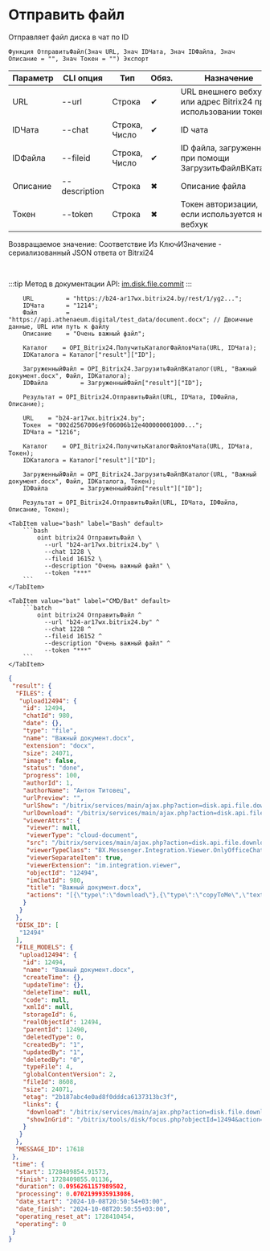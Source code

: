 ﻿---
sidebar_position: 5
---


# Отправить файл
 Отправляет файл диска в чат по ID



`Функция ОтправитьФайл(Знач URL, Знач IDЧата, Знач IDФайла, Знач Описание = "", Знач Токен = "") Экспорт`

  | Параметр | CLI опция | Тип | Обяз. | Назначение |
  |-|-|-|-|-|
  | URL | --url | Строка | &#x2714; | URL внешнего вебхука или адрес Bitrix24 при использовании токена |
  | IDЧата | --chat | Строка, Число | &#x2714; | ID чата |
  | IDФайла | --fileid | Строка, Число | &#x2714; | ID файла, загруженного при помощи ЗагрузитьФайлВКаталог |
  | Описание | --description | Строка | &#x2716; | Описание файла |
  | Токен | --token | Строка | &#x2716; | Токен авторизации, если используется не вебхук |

  
  Возвращаемое значение:   Соответствие Из КлючИЗначение - сериализованный JSON ответа от Bitrxi24

<br/>

:::tip
Метод в документации API: [im.disk.file.commit](https://dev.1c-bitrix.ru/learning/course/index.php?COURSE_ID=93&LESSON_ID=11485)
:::
<br/>


```bsl title="Пример использования для 1С:Предприятие/OneScript"
    URL         = "https://b24-ar17wx.bitrix24.by/rest/1/yg2...";
    IDЧата      = "1214";
    Файл        = "https://api.athenaeum.digital/test_data/document.docx"; // Двоичные данные, URL или путь к файлу
    Описание    = "Очень важный файл";

    Каталог    = OPI_Bitrix24.ПолучитьКаталогФайловЧата(URL, IDЧата);
    IDКаталога = Каталог["result"]["ID"];

    ЗагруженныйФайл = OPI_Bitrix24.ЗагрузитьФайлВКаталог(URL, "Важный документ.docx", Файл, IDКаталога);
    IDФайла         = ЗагруженныйФайл["result"]["ID"];

    Результат = OPI_Bitrix24.ОтправитьФайл(URL, IDЧата, IDФайла, Описание);

    URL    = "b24-ar17wx.bitrix24.by";
    Токен  = "002d2567006e9f06006b12e400000001000...";
    IDЧата = "1216";

    Каталог    = OPI_Bitrix24.ПолучитьКаталогФайловЧата(URL, IDЧата, Токен);
    IDКаталога = Каталог["result"]["ID"];

    ЗагруженныйФайл = OPI_Bitrix24.ЗагрузитьФайлВКаталог(URL, "Важный документ.docx", Файл, IDКаталога, Токен);
    IDФайла         = ЗагруженныйФайл["result"]["ID"];

    Результат = OPI_Bitrix24.ОтправитьФайл(URL, IDЧата, IDФайла, Описание, Токен);
```
    

 <Tabs>
  
    <TabItem value="bash" label="Bash" default>
        ```bash
            oint bitrix24 ОтправитьФайл \
              --url "b24-ar17wx.bitrix24.by" \
              --chat 1228 \
              --fileid 16152 \
              --description "Очень важный файл" \
              --token "***"
        ```
    </TabItem>
  
    <TabItem value="bat" label="CMD/Bat" default>
        ```batch
            oint bitrix24 ОтправитьФайл ^
              --url "b24-ar17wx.bitrix24.by" ^
              --chat 1228 ^
              --fileid 16152 ^
              --description "Очень важный файл" ^
              --token "***"
        ```
    </TabItem>
</Tabs>


```json title="Результат"
{
 "result": {
  "FILES": {
   "upload12494": {
    "id": 12494,
    "chatId": 980,
    "date": {},
    "type": "file",
    "name": "Важный документ.docx",
    "extension": "docx",
    "size": 24071,
    "image": false,
    "status": "done",
    "progress": 100,
    "authorId": 1,
    "authorName": "Антон Титовец",
    "urlPreview": "",
    "urlShow": "/bitrix/services/main/ajax.php?action=disk.api.file.download&SITE_ID=s1&humanRE=1&fileId=12494&fileName=%D0%92%D0%B0%D0%B6%D0%BD%D1%8B%D0%B9%20%D0%B4%D0%BE%D0%BA%D1%83%D0%BC%D0%B5%D0%BD%D1%82.docx",
    "urlDownload": "/bitrix/services/main/ajax.php?action=disk.api.file.download&SITE_ID=s1&humanRE=1&fileId=12494&fileName=%D0%92%D0%B0%D0%B6%D0%BD%D1%8B%D0%B9%20%D0%B4%D0%BE%D0%BA%D1%83%D0%BC%D0%B5%D0%BD%D1%82.docx",
    "viewerAttrs": {
     "viewer": null,
     "viewerType": "cloud-document",
     "src": "/bitrix/services/main/ajax.php?action=disk.api.file.download&SITE_ID=s1&humanRE=1&fileId=12494&fileName=%D0%92%D0%B0%D0%B6%D0%BD%D1%8B%D0%B9%20%D0%B4%D0%BE%D0%BA%D1%83%D0%BC%D0%B5%D0%BD%D1%82.docx",
     "viewerTypeClass": "BX.Messenger.Integration.Viewer.OnlyOfficeChatItem",
     "viewerSeparateItem": true,
     "viewerExtension": "im.integration.viewer",
     "objectId": "12494",
     "imChatId": 980,
     "title": "Важный документ.docx",
     "actions": "[{\"type\":\"download\"},{\"type\":\"copyToMe\",\"text\":\"Сохранить на Битрикс24 Диск\",\"action\":\"BXIM.disk.saveToDiskAction\",\"params\":{\"fileId\":\"12494\"},\"extension\":\"disk.viewer.actions\",\"buttonIconClass\":\"ui-btn-icon-cloud\"}]"
    }
   }
  },
  "DISK_ID": [
   "12494"
  ],
  "FILE_MODELS": {
   "upload12494": {
    "id": 12494,
    "name": "Важный документ.docx",
    "createTime": {},
    "updateTime": {},
    "deleteTime": null,
    "code": null,
    "xmlId": null,
    "storageId": 6,
    "realObjectId": 12494,
    "parentId": 12490,
    "deletedType": 0,
    "createdBy": "1",
    "updatedBy": "1",
    "deletedBy": "0",
    "typeFile": 4,
    "globalContentVersion": 2,
    "fileId": 8608,
    "size": 24071,
    "etag": "2b187abc4e0ad8f0dddca6137313bc3f",
    "links": {
     "download": "/bitrix/services/main/ajax.php?action=disk.file.download&SITE_ID=s1&fileId=12494",
     "showInGrid": "/bitrix/tools/disk/focus.php?objectId=12494&action=showObjectInGrid&ncc=1"
    }
   }
  },
  "MESSAGE_ID": 17618
 },
 "time": {
  "start": 1728409854.91573,
  "finish": 1728409855.01136,
  "duration": 0.0956261157989502,
  "processing": 0.0702199935913086,
  "date_start": "2024-10-08T20:50:54+03:00",
  "date_finish": "2024-10-08T20:50:55+03:00",
  "operating_reset_at": 1728410454,
  "operating": 0
 }
}
```
